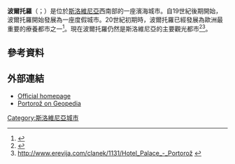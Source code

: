 '''波爾托羅'''（{{lang-sl|Portorož}}；{{lang-it|Portorose}}）是位於[[斯洛維尼亞|斯洛維尼亞]]西南部的一座濱海城市。自19世紀後期開始，波爾托羅開始發展為一座度假城市。20世紀初期時，波爾托羅已經發展為歐洲最重要的療養都市之一<ref>{{Cite web |url=http://www.istrabenz.si/slo/turizem/950 |title=存档副本 |access-date=2015-10-05 |archive-date=2018-03-05 |archive-url=https://web.archive.org/web/20180305062956/http://www.istrabenz.si/slo/turizem/950 |dead-url=no }}</ref>。現在波爾托羅仍然是斯洛維尼亞的主要觀光都市<ref>{{cite web|url=http://www.piran.si/index.php?page=static&item=1&tree_root=1|title=Piran Municipality site|accessdate=2012-01-31|ref=harv|archive-date=2014-11-07|archive-url=https://web.archive.org/web/20141107181537/http://www.piran.si/index.php?page=static&item=1&tree_root=1|dead-url=yes}}</ref><ref>http://www.erevija.com/clanek/1131/Hotel_Palace_-_Portorož {{webarchive|url=https://web.archive.org/web/20160304223001/http://www.erevija.com/clanek/1131/Hotel_Palace_-_Portoro%C5%BE |date=2016-03-04 }}</ref>。
== 參考資料 ==
{{Reflist}}
== 外部連結 ==
{{Commonscat|Portorož|波爾托羅}}
* [https://web.archive.org/web/20130613030037/http://www.portoroz.si/EN/default.asp Official homepage]
*[http://www.geopedia.si/Geopedia_en.html#L410_F10123011_T13_b4_x393920.668_y39620.15_s13 Portorož on Geopedia] {{Wayback|url=http://www.geopedia.si/Geopedia_en.html#L410_F10123011_T13_b4_x393920.668_y39620.15_s13 |date=20120620155109 }}
[[Category:斯洛維尼亞城市|Category:斯洛維尼亞城市]]